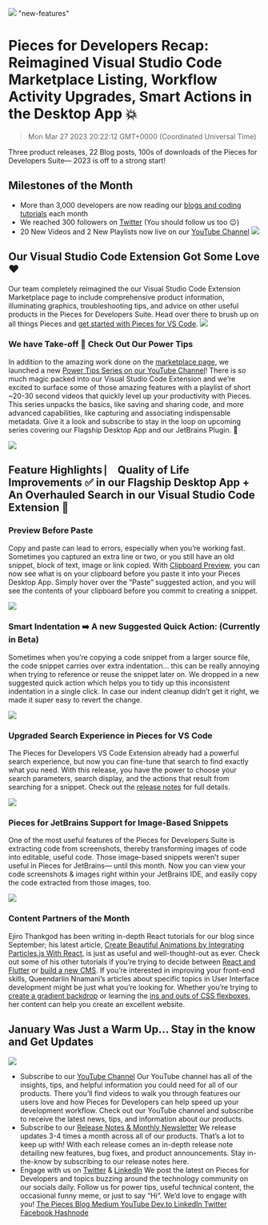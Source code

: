 ![](https://uploads-ssl.webflow.com/6143afec68f555387049efb3/63e2908124bb3434939f526b_janrecap_20bb2b5fcc8e7500157b90d120d637a5_2000.jpeg)
"new-features"
# Pieces for Developers Recap: Reimagined Visual Studio Code Marketplace Listing, Workflow Activity Upgrades, Smart Actions in the Desktop App 💥
> Mon Mar 27 2023 20:22:12 GMT+0000 (Coordinated Universal Time)

Three product releases, 22 Blog posts, 100s of downloads of the Pieces for Developers Suite— 2023 is off to a strong start!

## Milestones of the Month
- More than 3,000 developers are now reading our <a href="https://code.pieces.app/blog" target="_blank" rel="noopener noreferrer">blogs and coding tutorials</a> each month
- We reached 300 followers on <a href="https://twitter.com/getpieces" target="_blank" rel="noopener noreferrer">Twitter</a> (You should follow us too 😉)
- 20 New Videos and 2 New Playlists now live on our <a href="https://www.youtube.com/channel/UCD3ZXdxCqTd9mMgQnN1hWbw" target="_blank" rel="noopener noreferrer">YouTube Channel</a>
![](https://uploads-ssl.webflow.com/6143afec68f555387049efb3/63e2908324bb3456599f5275_Jan_releases_5b6dffca225b92cf873a49676ca61c57_800.jpeg)

## Our Visual Studio Code Extension Got Some Love ❤️
Our team completely reimagined the our Visual Studio Code Extension Marketplace page to include comprehensive product information, illuminating graphics, troubleshooting tips, and advice on other useful products in the Pieces for Developers Suite. Head over there to brush up on all things Pieces and <a href="https://marketplace.visualstudio.com/items?itemName=MeshIntelligentTechnologiesInc.pieces-vscode" target="_blank" rel="noopener noreferrer">get started with Pieces for VS Code</a>.
![](https://uploads-ssl.webflow.com/6143afec68f555387049efb3/63e2908224bb34805d9f526f_Frame1_37232fbab622988448097fa30a0fd6d4_800.png)

### We have Take-off  🛫 Check Out Our Power Tips
In addition to the amazing work done on the <a href="https://marketplace.visualstudio.com/items?itemName=MeshIntelligentTechnologiesInc.pieces-vscode" target="_blank" rel="noopener noreferrer">marketplace page</a>, we launched a new <a href="https://www.youtube.com/playlist?list=PL3ufX1Aqkp14CtshXZRw2pkoD8nKjnQVC" target="_blank" rel="noopener noreferrer">Power Tips Series on our YouTube Channel</a>!  There is so much magic packed into our Visual Studio Code Extension and we’re excited to surface some of those amazing features with a playlist of short ~20-30 second videos that quickly level up your productivity with Pieces. This series unpacks the basics, like saving and sharing code, and more advanced capabilities, like capturing and associating indispensable metadata. Give it a look and subscribe to stay in the loop on upcoming series covering our Flagship Desktop App and our JetBrains Plugin. 👀

![](https://uploads-ssl.webflow.com/6143afec68f555387049efb3/63e2908224bb34142c9f526e_Frame2_322a5a93893a71cb0846260b9df5e965_800.png)

## Feature Highlights ⎸ Quality of Life Improvements ✅ in our Flagship Desktop App + An Overhauled Search in our Visual Studio Code Extension 🤯
### <strong>Preview Before Paste</strong>
Copy and paste can lead to errors, especially when you’re working fast. Sometimes you captured an extra line or two, or you still have an old snippet, block of text, image or link copied. With <a href="https://code.pieces.app/updates/pieces-desktop-app-1102-and-pieces-os-311-workflow-activity-now-with-top-level-metadata-preview-before-paste-snippet-indent-clean-up">Clipboard Preview</a>, you can now see what is on your clipboard before you paste it into your Pieces Desktop App.
Simply hover over the “Paste” suggested action, and you will see the contents of your clipboard before you commit to creating a snippet.

![](https://uploads-ssl.webflow.com/6143afec68f555387049efb3/63bc4925a5cf1e72c2a3161b_Paste-Preview21_9230b64075e75b65ce6053b4898ac2fd.gif)

### <strong>Smart Indentation ➡️ A new Suggested Quick Action: (Currently in Beta)</strong>
Sometimes when you’re copying a code snippet from a larger source file, the code snippet carries over extra indentation… this can be really annoying when trying to reference or reuse the snippet later on. We dropped in a new suggested quick action which helps you to tidy up this inconsistent indentation in a single click. In case our indent cleanup didn’t get it right, we made it super easy to revert the change.

![](https://uploads-ssl.webflow.com/6143afec68f555387049efb3/63bc4925a5cf1e340ea3161a_FixIndentation1_034568e905aa9bc3bc2d65dea69b0b4c.gif)

### <strong>Upgraded Search Experience in Pieces for VS Code</strong>
The Pieces for Developers VS Code Extension already had a powerful search experience, but now you can fine-tune that search to find exactly what you need. With this release, you have the power to choose your search parameters, search display, and the actions that result from searching for a snippet. Check out the <a href="https://code.pieces.app/updates/pieces-for-vs-code-020-brand-new-search-experience-upgraded-extension-readme" target="_blank" rel="noopener noreferrer">release notes</a> for full details.

![](https://uploads-ssl.webflow.com/6143afec68f555387049efb3/63e2908224bb3453349f5270_VS_CODE_SEARCH_SETTINGS_4X3_3bcb029ded9d5b6430e36069633a6127.gif)

### Pieces for JetBrains Support for Image-Based Snippets
One of the most useful features of the Pieces for Developers Suite is extracting code from screenshots, thereby transforming images of code into editable, useful code. Those image-based snippets weren’t super useful in Pieces for JetBrains— until this month.
Now you can view your code screenshots & images right within your JetBrains IDE, and easily copy the code extracted from those images, too.

![](https://uploads-ssl.webflow.com/6143afec68f555387049efb3/63e2908224bb34305b9f526d_Untitled_6736ec33d08ce02e8a4420606994e552_800.jpeg)

### Content Partners of the Month
Ejiro Thankgod has been writing in-depth React tutorials for our blog since September; his latest article, <a href="https://code.pieces.app/blog/create-beautiful-animations-by-integrating-particlesjs-with-react" target="_blank" rel="noopener noreferrer">Create Beautiful Animations by Integrating Particles.js With React</a>, is just as useful and well-thought-out as ever. Check out some of his other tutorials if you’re trying to decide between <a href="https://code.pieces.app/blog/react-native-vs-flutter-a-comparison" target="_blank" rel="noopener noreferrer">React and Flutter</a> or <a href="https://code.pieces.app/blog/building-a-headless-wordpress-site-with-vuejs" target="_blank" rel="noopener noreferrer">build a new CMS</a>.
If you’re interested in improving your front-end skills, Queendarlin Nnamani’s articles about specific topics in User Interface development might be just what you’re looking for. Whether you’re trying to <a href="https://code.pieces.app/blog/working-with-css-gradients" target="_blank" rel="noopener noreferrer">create a gradient backdrop</a> or learning the <a href="https://code.pieces.app/blog/using-css-flexbox-in-building-layouts" target="_blank" rel="noopener noreferrer">ins and outs of CSS flexboxes</a>, her content can help you create an excellent website.

## January Was Just a Warm Up… Stay in the know and Get Updates

![](https://uploads-ssl.webflow.com/6143afec68f555387049efb3/63e2908124bb3475a09f526c_Frame5_28a7df601eb63361e296ae24f1f593ad_800.png)

- Subscribe to our <a href="https://www.youtube.com/@getpieces" target="_blank" rel="noopener noreferrer">YouTube Channel</a>
Our YouTube channel has all of the insights, tips, and helpful information you could need for all of our products. There you’ll find videos to walk you through features our users love and how Pieces for Developers can help speed up your development workflow. Check out our YouTube channel and subscribe to receive the latest news, tips, and information about our products.
- Subscribe to our <a href="https://code.pieces.app/updates" target="_blank" rel="noopener noreferrer">Release Notes & Monthly Newsletter</a>
We release updates 3-4 times a month across all of our products. That’s a lot to keep up with! With each release comes an in-depth release note detailing new features, bug fixes, and product announcements. Stay in-the-know by subscribing to our release notes here.
- Engage with us on <a href="https://twitter.com/getpieces" target="_blank" rel="noopener noreferrer">Twitter</a> & <a href="https://www.linkedin.com/company/getpieces/" target="_blank" rel="noopener noreferrer">LinkedIn</a>
We post the latest on Pieces for Developers and topics buzzing around the technology community on our socials daily. Follow us for power tips, useful technical content, the occasional funny meme, or just to say “Hi”. We’d love to engage with you! <a href="https://code.pieces.app/blog" target="_blank" rel="noopener noreferrer">The Pieces Blog </a><a href="https://pieces.medium.com/" target="_blank" rel="noopener noreferrer">Medium </a><a href="https://www.youtube.com/@getpieces" target="_blank" rel="noopener noreferrer">YouTube </a><a href="https://dev.to/get_pieces/" target="_blank" rel="noopener noreferrer">Dev.to </a><a href="https://www.linkedin.com/company/getpieces/" target="_blank" rel="noopener noreferrer">LinkedIn </a><a href="https://twitter.com/getpieces" target="_blank" rel="noopener noreferrer">Twitter </a><a href="https://www.facebook.com/getpieces/" target="_blank" rel="noopener noreferrer">Facebook </a><a href="https://pieces.hashnode.dev/" target="_blank" rel="noopener noreferrer">Hashnode </a>
